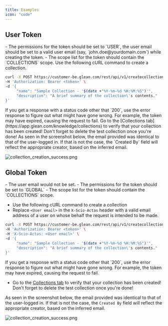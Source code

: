 ```yaml
---
title: Examples
icon: "code"
---
```


## User Token
<Steps>

<Step title="Ensuring accurate token information">
- The permissions for the token should be set to `USER`, the user email should be set to a valid user email (say, `john.doe@yourdomain.com`) while creating the token.
- The scope list for the token should contain the `COLLECTIONS` scope.
</Step>

<Step title="Making the request">
Use the following cURL command to create a collection.

```bash cURL
curl -X POST https://customer-be.glean.com/rest/api/v1/createcollection \
-H 'Authorization: Bearer <token>' \
-d '{
     "name": "Sample Collection - '$(date +"%Y-%m-%d %H:%M:%S")'",
     "description": "A brief summary of the collection\'s contents."
}'
```

<Warning>
If you get a response with a status code other that `200`, use the error response to figure out what might have gone wrong. For example, the token may have expired, causing the request to fail.
</Warning>
</Step>

<Step title="Verifying the collection">
Go to the [Collections tab](https://app.glean.com/knowledge/collections) to verify that your collection has been created! Don't forget to delete the test collection once you're done!

<Tip>
As seen in the screenshot below, the email provided was identical to that of the user-logged in. If that is not the case, the `Created By` field will reflect the appropriate creator, based on the inferred email.
</Tip>

![collection_creation_success.png](https://user-images.githubusercontent.com/109058340/233598765-7982662c-e4cf-4727-ae06-92fc1b041ab4.png)
</Step>
</Steps>

## Global Token

<Steps>

<Step title="Ensuring accurate token information">
- The user email would not be set.
- The permissions for the token should be set to `GLOBAL`
- The scope list for the token should contain the `COLLECTIONS` scope.
</Step>

<Step title="Making the request">

- Use the following cURL command to create a collection
- Replace `<User email>` in the `X-Scio-Actas` header with a valid email address of a user on whose behalf the request is intended to be made.

```bash cURL
curl -X POST https://customer-be.glean.com/rest/api/v1/createcollection \
-H 'Authorization: Bearer <token>' \
-H 'X-Scio-Actas: <User email>' \
-d '{
     "name": "Sample Collection - '$(date +"%Y-%m-%d %H:%M:%S")'",
     "description": "A brief summary of the collection\'s contents."
}'
```

<Warning>
If you get a response with a status code other that `200`, use the error response to figure out what might have gone wrong. For example, the token may have expired, causing the request to fail.
</Warning>
</Step>

<Step title="Verifying the collection">

- Go to the [Collections tab](https://app.glean.com/knowledge/collections) to verify that your collection has been created! Don't forget to delete the test collection once you're done!

<Tip>

As seen in the screenshot below, the email provided was identical to that of the user-logged in. If that is not the case, the `Created By` field will reflect the appropriate creator, based on the inferred email.

</Tip>

![collection_creation_success.png](https://user-images.githubusercontent.com/109058340/233598765-7982662c-e4cf-4727-ae06-92fc1b041ab4.png)
</Step>
</Steps>